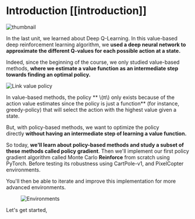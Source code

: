 # Introduction [[introduction]]

  <img src="https://huggingface.co/datasets/huggingface-deep-rl-course/course-images/resolve/main/en/unit6/thumbnail.png" alt="thumbnail"/>

In the last unit, we learned about Deep Q-Learning. In this value-based deep reinforcement learning algorithm, we **used a deep neural network to approximate the different Q-values for each possible action at a state.**

Indeed, since the beginning of the course, we only studied value-based methods, **where we estimate a value function as an intermediate step towards finding an optimal policy.**

<img src="https://huggingface.co/datasets/huggingface-deep-rl-course/course-images/resolve/main/en/unit3/link-value-policy.jpg" alt="Link value policy" />

In value-based methods, the policy ** \\(π\\) only exists because of the action value estimates since the policy is just a function** (for instance, greedy-policy) that will select the action with the highest value given a state.

But, with policy-based methods, we want to optimize the policy directly **without having an intermediate step of learning a value function.**

So today, **we'll learn about policy-based methods and study a subset of these methods called policy gradient**. Then we'll implement our first policy gradient algorithm called Monte Carlo **Reinforce** from scratch using PyTorch.
Before testing its robustness using CartPole-v1, and PixelCopter environments.

You'll then be able to iterate and improve this implementation for more advanced environments.

<figure class="image table text-center m-0 w-full">
  <img src="https://huggingface.co/datasets/huggingface-deep-rl-course/course-images/resolve/main/en/unit6/envs.gif" alt="Environments"/>
</figure>

Let's get started,
